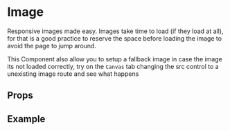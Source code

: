 
<Meta title="Elements/Image" />

# Image

Responsive images made easy. Images take time to load (if they load at all), for that is a good practice to 
reserve the space before loading the image to avoid the page to jump around. 

This Component also allow you to setup a fallback image in case the image its not loaded correctly,
try on the `Canvas` tab changing the src control to a unexisting image route and see what happens

## Props

<ArgsTable of={Image} />

## Example

<Canvas>
  <Story story={stories.Default} name="Image" />
</Canvas>
